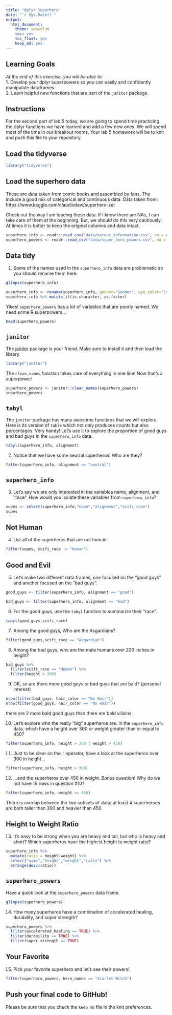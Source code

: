 ```yaml
---
title: "dplyr Superhero"
date: "`r Sys.Date()`"
output:
  html_document: 
    theme: spacelab
    toc: yes
    toc_float: yes
    keep_md: yes
---
```


## Learning Goals  
*At the end of this exercise, you will be able to:*    
1. Develop your dplyr superpowers so you can easily and confidently manipulate dataframes.  
2. Learn helpful new functions that are part of the `janitor` package.  

## Instructions
For the second part of lab 5 today, we are going to spend time practicing the dplyr functions we have learned and add a few new ones. We will spend most of the time in our breakout rooms. Your lab 5 homework will be to knit and push this file to your repository.  

## Load the tidyverse
```r
library("tidyverse")
```

## Load the superhero data
These are data taken from comic books and assembled by fans. The include a good mix of categorical and continuous data.  Data taken from: https://www.kaggle.com/claudiodavi/superhero-set  

Check out the way I am loading these data. If I know there are NAs, I can take care of them at the beginning. But, we should do this very cautiously. At times it is better to keep the original columns and data intact.  
```r
superhero_info <- readr::read_csv("data/heroes_information.csv", na = c("", "-99", "-"))
superhero_powers <- readr::read_csv("data/super_hero_powers.csv", na = c("", "-99", "-"))
```

## Data tidy
1. Some of the names used in the `superhero_info` data are problematic so you should rename them here.  
```r
glimpse(superhero_info)
```
```r
superhero_info <- rename(superhero_info, gender="Gender", eye_color="Eye color", scifi_race="Race", hair_color="Hair color", height="Height", publisher="Publisher", alignment="Alignment", weight="Weight")
superhero_info %>% mutate_if(is.character, as.factor)
```

Yikes! `superhero_powers` has a lot of variables that are poorly named. We need some R superpowers...
```r
head(superhero_powers)
```

## `janitor`
The [janitor](https://garthtarr.github.io/meatR/janitor.html) package is your friend. Make sure to install it and then load the library.  
```r
library("janitor")
```

The `clean_names` function takes care of everything in one line! Now that's a superpower!
```r
superhero_powers <- janitor::clean_names(superhero_powers)
superhero_powers
```

## `tabyl`
The `janitor` package has many awesome functions that we will explore. Here is its version of `table` which not only produces counts but also percentages. Very handy! Let's use it to explore the proportion of good guys and bad guys in the `superhero_info` data.  

```r
tabyl(superhero_info, alignment)
```

2. Notice that we have some neutral superheros! Who are they?
```r
filter(superhero_info, alignment == "neutral")
```

## `superhero_info`
3. Let's say we are only interested in the variables name, alignment, and "race". How would you isolate these variables from `superhero_info`?
```r
supes <- select(superhero_info,"name","alignment","scifi_race")
supes
```

## Not Human
4. List all of the superheros that are not human.
```r
filter(supes, scifi_race != "Human")
```

## Good and Evil
5. Let's make two different data frames, one focused on the "good guys" and another focused on the "bad guys".
```r
good_guys <- filter(superhero_info, alignment == "good")
```

```r
bad_guys <- filter(superhero_info, alignment == "bad")
```

6. For the good guys, use the `tabyl` function to summarize their "race".
```r
tabyl(good_guys,scifi_race)
```

7. Among the good guys, Who are the Asgardians?
```r
filter(good_guys,scifi_race == "Asgardian")
```

8. Among the bad guys, who are the male humans over 200 inches in height?
```r
bad_guys %>% 
  filter(scifi_race == "Human") %>% 
  filter(height > 200)
```

9. OK, so are there more good guys or bad guys that are bald? (personal interest)
```r
nrow(filter(bad_guys, hair_color == "No Hair"))
nrow(filter(good_guys, hair_color == "No Hair"))
```
there are 2 more bald good guys than there are bald villains.

10. Let's explore who the really "big" superheros are. In the `superhero_info` data, which have a height over 300 or weight greater than or equal to 450?
```r
filter(superhero_info, height > 300 | weight > 450)
```

11. Just to be clear on the `|` operator,  have a look at the superheros over 300 in height...
```r
filter(superhero_info, height > 300)
```

12. ...and the superheros over 450 in weight. Bonus question! Why do we not have 16 rows in question #10?
```r
filter(superhero_info, weight >= 450)
```
There is overlap between the two subsets of data; at least 4 superheroes are both taller than 300 and heavier than 450.

## Height to Weight Ratio
13. It's easy to be strong when you are heavy and tall, but who is heavy and short? Which superheros have the highest height to weight ratio?
```r
superhero_info %>% 
  mutate(ratio = height/weight) %>% 
  select("name","height","weight","ratio") %>% 
  arrange(desc(ratio))
```

## `superhero_powers`
Have a quick look at the `superhero_powers` data frame.  
```r
glimpse(superhero_powers)
```

14. How many superheros have a combination of accelerated healing, durability, and super strength?
```r
superhero_powers %>% 
  filter(accelerated_healing == TRUE) %>% 
  filter(durability == TRUE) %>% 
  filter(super_strength == TRUE)
```

## Your Favorite
15. Pick your favorite superhero and let's see their powers!
```r
filter(superhero_powers, hero_names == "Scarlet Witch")
```

## Push your final code to GitHub!
Please be sure that you check the `keep md` file in the knit preferences.  